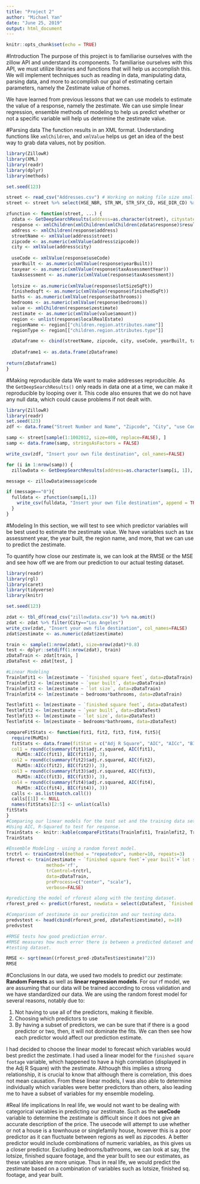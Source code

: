 ```yaml
---
title: "Project 2"
author: "Michael Yan"
date: "June 25, 2019"
output: html_document
---
```


```r
knitr::opts_chunk$set(echo = TRUE)
```

#Introduction
The purpose of this project is to familiarise ourselves with the zillow API and understand its components. To familiarise ourselves with this API, we must utilize libraries and functions that will help us accomplish this. We will implement techniques such as reading in data, manipulating data, parsing data, and more to accomplish our goal of estimating certain parameters, namely the Zestimate value of homes. 

We have learned from previous lessons that we can use models to estimate the value of a response, namely the zestimate. We can use simple linear regression, ensemble methods of modeling to help us predict whether or not a specific variable will help us determine the zestimate value. 

#Parsing data
The function results in an XML format. Understanding functions like `xmlChildren`, and `xmlValue` helps us get an idea of the best way to grab data values, not by position. 

```r

library(ZillowR)
library(XML)
library(readr)
library(dplyr)
library(methods)

set.seed(123)

street <- read_csv("Addresses.csv") # Working on making file size smaller
street <- street %>% select(HSE_NBR, STR_NM, STR_SFX_CD, HSE_DIR_CD) %>% transmute(address=paste(HSE_NBR, HSE_DIR_CD, STR_NM, STR_SFX_CD))

zfunction <- function(street, ...) {
  zdata <- GetDeepSearchResults(address=as.character(street), citystatezip='Los Angeles, CA', zws_id = "Insert your own ZillowID from the ZillowAPI")
  response <- xmlChildren(xmlChildren(xmlChildren(zdata$response)$results)$result)
  address <- xmlChildren(response$address)
  streetName <- xmlValue(address$street)
  zipcode <- as.numeric(xmlValue(address$zipcode))
  city <- xmlValue(address$city)
  
  useCode <- xmlValue(response$useCode)
  yearBuilt <- as.numeric(xmlValue(response$yearBuilt))
  taxyear <- as.numeric(xmlValue(response$taxAssessmentYear))
  taxAssessment <- as.numeric(xmlValue(response$taxAssessment))
  
  lotsize <- as.numeric(xmlValue(response$lotSizeSqFt))
  finishedsqft <- as.numeric(xmlValue(response$finishedSqFt))
  baths <- as.numeric(xmlValue(response$bathrooms))
  bedrooms <- as.numeric(xmlValue(response$bedrooms))
  value <- xmlChildren(response$zestimate)
  zestimate <- as.numeric(xmlValue(value$amount))
  region <- unlist(response$localRealEstate)
  regionName <- region[["children.region.attributes.name"]]
  regionType <- region[["children.region.attributes.type"]]

  zDataframe <- cbind(streetName, zipcode, city, useCode, yearBuilt, taxyear,  taxAssessment, lotsize, finishedsqft, baths, bedrooms, zestimate, regionName, regionType)
  
  zDataframe1 <- as.data.frame(zDataframe)
  
return(zDataframe1)
}
```

#Making reproducible data
We want to make addresses reproducible. As the `GetDeepSearchResults()` only reads in data one at a time, we can make it reproducible by looping over it. This code also ensures that we do not have any null data, which could cause problems if not dealt with. 

```r
library(ZillowR)
library(readr)
set.seed(123)
zdf <- data.frame("Street Number and Name", "Zipcode", "City", "use Code", "year built", "tax year", "tax assessment value", "lot size", "finished square feet", "bathrooms", "bedrooms", "zestimate", "region name", "region type")

samp <- street[sample(1:1002012, size=400, replace=FALSE), ]
samp <- data.frame(samp, stringsAsFactors = FALSE)

write_csv(zdf, "Insert your own file destination", col_names=FALSE)

for (i in 1:nrow(samp)) {
  zillowData <- GetDeepSearchResults(address=as.character(samp[i, 1]), citystatezip = 'Los Angeles, CA', zws_id = "Insert your Zillowid")

message <- zillowData$message$code

if (message=="0"){
  fulldata <- zfunction(samp[i,1])
    write_csv(fulldata, "Insert your own file destination", append = TRUE)
  }
}
```

#Modeling
In this section, we will test to see which predictor variables will be best used to estimate the zestimate value. We have variables such as tax assessment year, the year built, the region name, and more, that we can use to predict the zestimate. 

To quantify how close our zestimate is, we can look at the RMSE or the MSE and see how off we are from our prediction to our actual testing dataset. 

```r
library(readr)
library(rgl)
library(caret)
library(tidyverse)
library(knitr)

set.seed(123)

zdat <- tbl_df(read_csv("zillowdata.csv")) %>% na.omit()
zdat <- zdat %>% filter(City=="Los Angeles")
write_csv(zdat, "Insert your own file destination", col_names=FALSE)
zdat$zestimate <- as.numeric(zdat$zestimate)

train <- sample(1:nrow(zdat), size=nrow(zdat)*0.8)
test <- dplyr::setdiff(1:nrow(zdat), train)
zDataTrain <- zdat[train, ]
zDataTest <- zdat[test, ]

#Linear Modeling
Trainlmfit1 <- lm(zestimate ~ `finished square feet`, data=zDataTrain)
Trainlmfit2 <- lm(zestimate ~ `year built`, data=zDataTrain)
Trainlmfit3 <- lm(zestimate ~ `lot size`, data=zDataTrain)
Trainlmfit4 <- lm(zestimate ~ bedrooms*bathrooms, data=zDataTrain)

Testlmfit1 <- lm(zestimate ~ `finished square feet`, data=zDataTest)
Testlmfit2 <- lm(zestimate ~ `year built`, data=zDataTest)
Testlmfit3 <- lm(zestimate ~ `lot size`, data=zDataTest)
Testlmfit4 <- lm(zestimate ~ bedrooms*bathrooms, data=zDataTest)

compareFitStats <- function(fit1, fit2, fit3, fit4, fit5){
  require(MuMIn)
  fitStats <- data.frame(fitStat = c("Adj R Square", "AIC", "AICc", "BIC"),
  col1 = round(c(summary(fit1)$adj.r.squared, AIC(fit1),
    MuMIn::AICc(fit1), BIC(fit1)), 3),
  col2 = round(c(summary(fit2)$adj.r.squared, AIC(fit2),
    MuMIn::AICc(fit2), BIC(fit2)), 3),
  col3 = round(c(summary(fit3)$adj.r.squared, AIC(fit3),
    MuMIn::AICc(fit3), BIC(fit3)), 3),
  col4 = round(c(summary(fit4)$adj.r.squared, AIC(fit4),
    MuMIn::AICc(fit4), BIC(fit4)), 3))
  calls <- as.list(match.call())
  calls[[1]] <- NULL
  names(fitStats)[2:5] <- unlist(calls)
fitStats
}
#Comparing our linear models for the test set and the training data set. 
#Using AIC, R-Squared to test for response. 
TrainStats <- knitr::kable(compareFitStats(Trainlmfit1, Trainlmfit2, Trainlmfit3, Trainlmfit4), caption="Linear Model Comparing fit stats")
TrainStats

#Ensemble Modeling - using a random forest model. 
trctrl <- trainControl(method = "repeatedcv", number=10, repeats=3)
rforest <- train(zestimate ~ `finished square feet`+`year built`+`lot size`+`tax assessment value`,
               method='rf',
               trControl=trctrl,
               data=zDataTrain,
               preProcess=c("center", "scale"),
               verbose=FALSE)

#predicting the model of rforest along with the testing dataset. 
rforest_pred <- predict(rforest, newdata = select(zDataTest, `finished square feet`, `year built`, `lot size`, `tax assessment value`))

#Comparison of zestimate in our prediciton and our testing data. 
predvstest <- head(cbind(rforest_pred, zDataTest$zestimate), n=10)
predvstest

#RMSE tests how good prediction error.
#RMSE measures how much error there is between a predicted dataset and a 
#testing dataset. 

RMSE <- sqrt(mean((rforest_pred-zDataTest$zestimate)^2))
RMSE

```

#Conclusions
In our data, we used two models to predict our zestimate: **Random Forests** as well as **linear regression models**. For our rf model, we are assuming that our data will be trained according to cross validation and we have standardized our data. We are using the random forest model for several reasons, notably due to:

1. Not having to use all of the predictors, making it flexible. 
2. Choosing which predictors to use
3. By having a subset of predictors, we can be sure that if there is a good predictor or two, then, it will not dominate the fits. We can then see how each predictor would affect our prediction estimate. 

I had decided to choose the linear model to forecast which variables would best predict the zestimate. I had used a linear model for the `finished square footage` variable, which happened to have a high correlation (displayed in the Adj R Square) with the zestimate. Although this implies a strong relationship, it is crucial to know that although there is correlation, this does not mean causation. From these linear models, I was also able to determine individually which variables were better predictors than others, also leading me to have a subset of variables for my ensemble modeling. 

#Real life implications
In real life, we would not want to be dealing with categorical variables in predicting our zestimate. Such as the **useCode** variable to determine the zestimate is difficult since it does not give an accurate description of the price. The usecode will attempt to use whether or not a house is a townhouse or singlefamily house, however this is a poor predictor as it can fluctuate between regions as well as zipcodes. A better predictor would include combinations of numeric variables, as this gives us a closer predictor. Excluding bedrooms/bathrooms, we can look at say, the lotsize, finished square footage, and the year built to see our estimates, as these variables are more unique. Thus in real life, we would predict the zestimate based on a combination of variables such as lotsize, finished sq. footage, and year built. 


